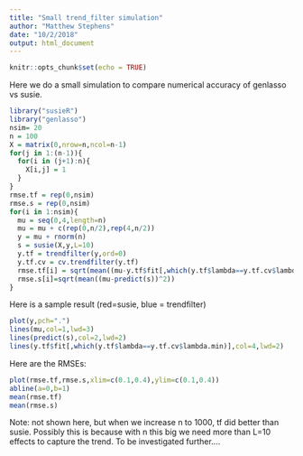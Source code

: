 ```yaml
---
title: "Small trend_filter simulation"
author: "Matthew Stephens"
date: "10/2/2018"
output: html_document
---
```


```r
knitr::opts_chunk$set(echo = TRUE)
```

Here we do a small simulation to compare numerical 
accuracy of genlasso vs susie.
```r
library("susieR")
library("genlasso")
nsim= 20
n = 100
X = matrix(0,nrow=n,ncol=n-1)
for(j in 1:(n-1)){
  for(i in (j+1):n){
    X[i,j] = 1
  }
}
rmse.tf = rep(0,nsim)
rmse.s = rep(0,nsim)
for(i in 1:nsim){
  mu = seq(0,4,length=n)
  mu = mu + c(rep(0,n/2),rep(4,n/2))
  y = mu + rnorm(n)
  s = susie(X,y,L=10)
  y.tf = trendfilter(y,ord=0)
  y.tf.cv = cv.trendfilter(y.tf)
  rmse.tf[i] = sqrt(mean((mu-y.tf$fit[,which(y.tf$lambda==y.tf.cv$lambda.min)])^2))
  rmse.s[i]=sqrt(mean((mu-predict(s))^2))
}
```

Here is a sample result (red=susie, blue = trendfilter)
```r
plot(y,pch=".")
lines(mu,col=1,lwd=3)
lines(predict(s),col=2,lwd=2)
lines(y.tf$fit[,which(y.tf$lambda==y.tf.cv$lambda.min)],col=4,lwd=2)
```

Here are the RMSEs:
```r
plot(rmse.tf,rmse.s,xlim=c(0.1,0.4),ylim=c(0.1,0.4))
abline(a=0,b=1)
mean(rmse.tf)
mean(rmse.s)
```


Note: not shown here, but when we increase n to 1000, tf did better than susie. Possibly this is because with n this big
we need more than L=10 effects to capture the trend. To be investigated further....